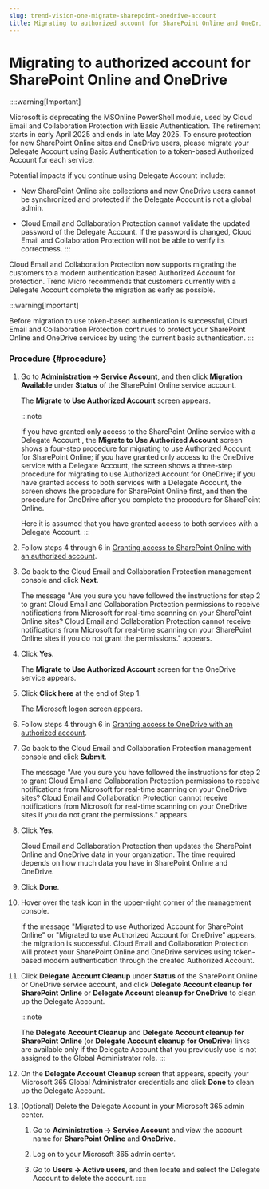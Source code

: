 ```yaml
---
slug: trend-vision-one-migrate-sharepoint-onedrive-account
title: Migrating to authorized account for SharePoint Online and OneDrive
---
```

# Migrating to authorized account for SharePoint Online and OneDrive

::::warning[Important]

Microsoft is deprecating the MSOnline PowerShell module, used by Cloud Email and Collaboration Protection with Basic Authentication. The retirement starts in early April 2025 and ends in late May 2025. To ensure protection for new SharePoint Online sites and OneDrive users, please migrate your Delegate Account using Basic Authentication to a token-based Authorized Account for each service.

Potential impacts if you continue using Delegate Account include:

- New SharePoint Online site collections and new OneDrive users cannot be synchronized and protected if the Delegate Account is not a global admin.

- Cloud Email and Collaboration Protection cannot validate the updated password of the Delegate Account. If the password is changed, Cloud Email and Collaboration Protection will not be able to verify its correctness.
:::

Cloud Email and Collaboration Protection now supports migrating the customers to a modern authentication based Authorized Account for protection. Trend Micro recommends that customers currently with a Delegate Account complete the migration as early as possible.

:::warning[Important]

Before migration to use token-based authentication is successful, Cloud Email and Collaboration Protection continues to protect your SharePoint Online and OneDrive services by using the current basic authentication.
:::

### Procedure {#procedure}

1.  Go to **Administration → Service Account**, and then click **Migration Available** under **Status** of the SharePoint Online service account.

    The **Migrate to Use Authorized Account** screen appears.

    :::note

    If you have granted only access to the SharePoint Online service with a Delegate Account , the **Migrate to Use Authorized Account** screen shows a four-step procedure for migrating to use Authorized Account for SharePoint Online; if you have granted only access to the OneDrive service with a Delegate Account, the screen shows a three-step procedure for migrating to use Authorized Account for OneDrive; if you have granted access to both services with a Delegate Account, the screen shows the procedure for SharePoint Online first, and then the procedure for OneDrive after you complete the procedure for SharePoint Online.

    Here it is assumed that you have granted access to both services with a Delegate Account.
    :::

2.  Follow steps 4 through 6 in [Granting access to SharePoint Online with an authorized account](access-sharepoint-account.mdx).

3.  Go back to the Cloud Email and Collaboration Protection management console and click **Next**.

    The message "Are you sure you have followed the instructions for step 2 to grant Cloud Email and Collaboration Protection permissions to receive notifications from Microsoft for real-time scanning on your SharePoint Online sites? Cloud Email and Collaboration Protection cannot receive notifications from Microsoft for real-time scanning on your SharePoint Online sites if you do not grant the permissions." appears.

4.  Click **Yes**.

    The **Migrate to Use Authorized Account** screen for the OneDrive service appears.

5.  Click **Click here** at the end of Step 1.

    The Microsoft logon screen appears.

6.  Follow steps 4 through 6 in [Granting access to OneDrive with an authorized account](grant-access-onedrive-authorized.mdx).

7.  Go back to the Cloud Email and Collaboration Protection management console and click **Submit**.

    The message "Are you sure you have followed the instructions for step 2 to grant Cloud Email and Collaboration Protection permissions to receive notifications from Microsoft for real-time scanning on your OneDrive sites? Cloud Email and Collaboration Protection cannot receive notifications from Microsoft for real-time scanning on your OneDrive sites if you do not grant the permissions." appears.

8.  Click **Yes**.

    Cloud Email and Collaboration Protection then updates the SharePoint Online and OneDrive data in your organization. The time required depends on how much data you have in SharePoint Online and OneDrive.

9.  Click **Done**.

10. Hover over the task icon in the upper-right corner of the management console.

    If the message "Migrated to use Authorized Account for SharePoint Online" or "Migrated to use Authorized Account for OneDrive" appears, the migration is successful. Cloud Email and Collaboration Protection will protect your SharePoint Online and OneDrive services using token-based modern authentication through the created Authorized Account.

11. Click **Delegate Account Cleanup** under **Status** of the SharePoint Online or OneDrive service account, and click **Delegate Account cleanup for SharePoint Online** or **Delegate Account cleanup for OneDrive** to clean up the Delegate Account.

    :::note

    The **Delegate Account Cleanup** and **Delegate Account cleanup for SharePoint Online** (or **Delegate Account cleanup for OneDrive**) links are available only if the Delegate Account that you previously use is not assigned to the Global Administrator role.
    :::

12. On the **Delegate Account Cleanup** screen that appears, specify your Microsoft 365 Global Administrator credentials and click **Done** to clean up the Delegate Account.

13. (Optional) Delete the Delegate Account in your Microsoft 365 admin center.

    1.  Go to **Administration → Service Account** and view the account name for **SharePoint Online** and **OneDrive**.

    2.  Log on to your Microsoft 365 admin center.

    3.  Go to **Users → Active users**, and then locate and select the Delegate Account to delete the account.
:::::
